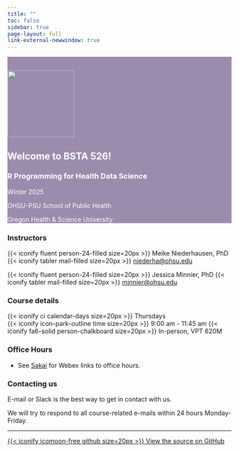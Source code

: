 ```yaml
---
title: ""
toc: false
sidebar: true
page-layout: full
link-external-newwindow: true
---
```


::: {style="background-color: #9B8CAE"}
::: {style="color: #FFFFFF"}
::: grid

::: g-col-4

&nbsp;

![](images/IMG_6759_med.png){fig-align="center" width="150"}

:::

::: g-col-8
# Welcome to BSTA 526!

### R Programming for Health Data Science

Winter 2025

OHSU-PSU School of Public Health

Oregon Health & Science University

:::

:::
:::
:::

::: grid

::: g-col-3
### Instructors

{{< iconify fluent person-24-filled size=20px >}} Meike Niederhausen, PhD  
{{< iconify tabler mail-filled size=20px >}} [niederha\@ohsu.edu](mailto:niederha@ohsu.edu)

{{< iconify fluent person-24-filled size=20px >}} Jessica Minnier, PhD
{{< iconify tabler mail-filled size=20px >}} [minnier\@ohsu.edu](mailto:minnier@ohsu.edu)
:::

::: g-col-3
### Course details

{{< iconify ci calendar-days size=20px >}} Thursdays   
{{< iconify icon-park-outline time size=20px >}} 9:00 am - 11:45 am
{{< iconify fa6-solid person-chalkboard size=20px >}} In-person, VPT 620M

:::

::: g-col-3
### Office Hours

* See [Sakai](https://sakai.ohsu.edu/portal/site/BSTA-526-1-21901-W25) for Webex links to office hours.

:::

<!-- {{< iconify fa6-solid fluent-mdl2:join-online-meeting size=20px >}}  -->
<!-- arcticons:webex -->


::: g-col-3
### Contacting us

E-mail or Slack is the best way to get in contact with us. 

We will try to respond to all course-related e-mails within 24 hours Monday-Friday.
:::
:::

------------------------------------------------------------------------

::: grid
::: g-col-8
:::

::: g-col-4
[{{< iconify icomoon-free github size=20px >}} View the source on GitHub](https://github.com/niederhausen/BSTA_526_W25)
:::
:::
